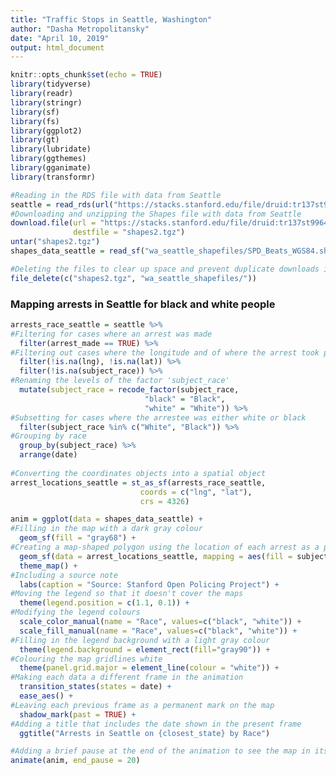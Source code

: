 ```yaml
---
title: "Traffic Stops in Seattle, Washington"
author: "Dasha Metropolitansky"
date: "April 10, 2019"
output: html_document
---
```


```r
knitr::opts_chunk$set(echo = TRUE)
library(tidyverse)
library(readr)
library(stringr)
library(sf)
library(fs)
library(ggplot2)
library(gt)
library(lubridate)
library(ggthemes)
library(gganimate)
library(transformr)

#Reading in the RDS file with data from Seattle
seattle = read_rds(url("https://stacks.stanford.edu/file/druid:tr137st9964/tr137st9964_wa_seattle_2019_02_25.rds"))
#Downloading and unzipping the Shapes file with data from Seattle
download.file(url = "https://stacks.stanford.edu/file/druid:tr137st9964/tr137st9964_wa_seattle_shapefiles_2019_02_25.tgz",
              destfile = "shapes2.tgz")
untar("shapes2.tgz")
shapes_data_seattle = read_sf("wa_seattle_shapefiles/SPD_Beats_WGS84.shp")

#Deleting the files to clear up space and prevent duplicate downloads if running the code more than once
file_delete(c("shapes2.tgz", "wa_seattle_shapefiles/"))
```

### Mapping arrests in Seattle for black and white people
```r
arrests_race_seattle = seattle %>% 
#Filtering for cases where an arrest was made
  filter(arrest_made == TRUE) %>% 
#Filtering out cases where the longitude and of where the arrest took place are unknown
  filter(!is.na(lng), !is.na(lat)) %>%
  filter(!is.na(subject_race)) %>%
#Renaming the levels of the factor 'subject_race'
  mutate(subject_race = recode_factor(subject_race,
                              "black" = "Black",
                              "white" = "White")) %>%
#Subsetting for cases where the arrestee was either white or black
  filter(subject_race %in% c("White", "Black")) %>%
#Grouping by race 
  group_by(subject_race) %>% 
  arrange(date)
  
#Converting the coordinates objects into a spatial object
arrest_locations_seattle = st_as_sf(arrests_race_seattle, 
                             coords = c("lng", "lat"), 
                             crs = 4326) 

anim = ggplot(data = shapes_data_seattle) +
#Filling in the map with a dark gray colour
  geom_sf(fill = "gray68") +
#Creating a map-shaped polygon using the location of each arrest as a point and colouring each point by the arrestee's race
  geom_sf(data = arrest_locations_seattle, mapping = aes(fill = subject_race, colour = subject_race)) +
  theme_map() + 
#Including a source note
  labs(caption = "Source: Stanford Open Policing Project") + 
#Moving the legend so that it doesn't cover the maps
  theme(legend.position = c(1.1, 0.1)) +
#Modifying the legend colours
  scale_color_manual(name = "Race", values=c("black", "white")) +
  scale_fill_manual(name = "Race", values=c("black", "white")) +
#Filling in the legend background with a light gray colour
  theme(legend.background = element_rect(fill="gray90")) +
#Colouring the map gridlines white
  theme(panel.grid.major = element_line(colour = "white")) +
#Making each data a different frame in the animation
  transition_states(states = date) + 
  ease_aes() +
#Leaving each previous frame as a permanent mark on the map
  shadow_mark(past = TRUE) +
#Adding a title that includes the date shown in the present frame
  ggtitle("Arrests in Seattle on {closest_state} by Race")

#Adding a brief pause at the end of the animation to see the map in its entirety
animate(anim, end_pause = 20)
  
```